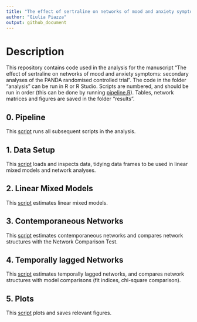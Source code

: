 ```yaml
---
title: "The effect of sertraline on networks of mood and anxiety symptoms: secondary analyses of the PANDA randomised controlled trial"
author: "Giulia Piazza"
output: github_document
---
```


# Description

This repository contains code used in the analysis for the manuscript "The effect of sertraline on networks of mood and anxiety symptoms: secondary analyses of the PANDA randomised controlled trial". The code in the folder "analysis" can be run in R or R Studio. Scripts are numbered, and should be run in order (this can be done by running [pipeline.R](https://github.com/giuliapiazza18/PANDAnet/blob/master/analysis/0_pipeline.R)). Tables, network matrices and figures are saved in the folder "results".


## 0. Pipeline

This [script](https://github.com/giuliapiazza18/PANDAnet/blob/master/analysis/0_pipeline.) runs all subsequent scripts in the analysis.

## 1. Data Setup

This [script](https://github.com/giuliapiazza18/PANDAnet/blob/master/analysis/1_data_setup.R) loads and inspects data, tidying data frames to be used in linear mixed models and network analyses.

## 2. Linear Mixed Models

This [script](https://github.com/giuliapiazza18/PANDAnet/blob/master/analysis/2_lmm.R) estimates linear mixed models.

## 3. Contemporaneous Networks

This [script](https://github.com/giuliapiazza18/PANDAnet/blob/master/analysis/3_contemporaneous_networks.R) estimates contemporaneous networks and compares network structures with the Network Comparison Test.

## 4. Temporally lagged Networks

This [script](https://github.com/giuliapiazza18/PANDAnet/blob/master/analysis/4_temporally_lagged_networks.R) estimates temporally lagged networks, and compares network structures with model comparisons (fit indices, chi-square comparison).

## 5. Plots

This [script](https://github.com/giuliapiazza18/PANDAnet/blob/master/analysis/5_plots.R) plots and saves relevant figures.
